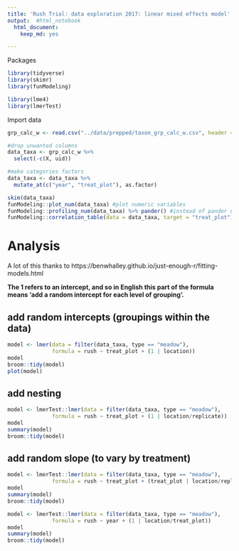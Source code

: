```yaml
---
title: 'Rush Trial: data exploration 2017: linear mixed effects model'
output:  #html_notebook
  html_document:
    keep_md: yes

---
```


Packages
```r
library(tidyverse)
library(skimr)
library(funModeling)

library(lme4)
library(lmerTest)
```

Import data
```r
grp_calc_w <- read.csv("../data/prepped/taxon_grp_calc_w.csv", header = TRUE)
```

```r
#drop unwanted columns
data_taxa <- grp_calc_w %>% 
  select(-c(X, uid)) 

#make categories factors
data_taxa <- data_taxa %>% 
  mutate_at(c("year", "treat_plot"), as.factor)

skim(data_taxa)  
funModeling::plot_num(data_taxa) #plot numeric variables
funModeling::profiling_num(data_taxa) %>% pander() #instead of pander use kable()
funModeling::correlation_table(data = data_taxa, target = "treat_plot") #correlation coefficient (pearsons R)
```



# Analysis

A lot of this thanks to https://benwhalley.github.io/just-enough-r/fitting-models.html 

**The 1 refers to an intercept, and so in English this part of the formula means ‘add a random intercept for each level of grouping’.**

## add random intercepts (groupings within the data)

```r
model <- lmer(data = filter(data_taxa, type == "meadow"),
              formula = rush ~ treat_plot + (1 | location))
model
broom::tidy(model)
plot(model)
```

## add nesting

```r
model <- lmerTest::lmer(data = filter(data_taxa, type == "meadow"),
              formula = rush ~ treat_plot + (1 | location/replicate))
model
summary(model)
broom::tidy(model)
```

## add random slope (to vary by treatment)

```r
model <- lmerTest::lmer(data = filter(data_taxa, type == "meadow"),
              formula = rush ~ treat_plot + (treat_plot | location/replicate/year))
model
summary(model)
broom::tidy(model)
```


```r
model <- lmerTest::lmer(data = filter(data_taxa, type == "meadow"),
              formula = rush ~ year + (1 | location/treat_plot))
model
summary(model)
broom::tidy(model)
```



